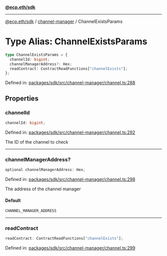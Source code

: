 [**@ecp.eth/sdk**](../../index.mdx)

***

[@ecp.eth/sdk](/sdk-reference/index.mdx) / [channel-manager](/sdk-reference/channel-manager/index.mdx) / ChannelExistsParams

# Type Alias: ChannelExistsParams

```ts
type ChannelExistsParams = {
  channelId: bigint;
  channelManagerAddress?: Hex;
  readContract: ContractReadFunctions["channelExists"];
};
```

Defined in: [packages/sdk/src/channel-manager/channel.ts:288](https://github.com/ecp-eth/comments-monorepo/blob/main/packages/sdk/src/channel-manager/channel.ts#L288)

## Properties

### channelId

```ts
channelId: bigint;
```

Defined in: [packages/sdk/src/channel-manager/channel.ts:292](https://github.com/ecp-eth/comments-monorepo/blob/main/packages/sdk/src/channel-manager/channel.ts#L292)

The ID of the channel to check

***

### channelManagerAddress?

```ts
optional channelManagerAddress: Hex;
```

Defined in: [packages/sdk/src/channel-manager/channel.ts:298](https://github.com/ecp-eth/comments-monorepo/blob/main/packages/sdk/src/channel-manager/channel.ts#L298)

The address of the channel manager

#### Default

```ts
CHANNEL_MANAGER_ADDRESS
```

***

### readContract

```ts
readContract: ContractReadFunctions["channelExists"];
```

Defined in: [packages/sdk/src/channel-manager/channel.ts:299](https://github.com/ecp-eth/comments-monorepo/blob/main/packages/sdk/src/channel-manager/channel.ts#L299)
